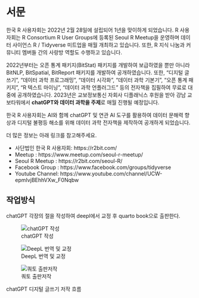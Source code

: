 # 서문 {.unnumbered}

한국 R 사용자회는 2022년 2월 28일에 설립되어 1년을 맞이하게 되었습니다. R 사용자회는 R Consortium R User Groups에 등록된 Seoul R Meetup을 운영하며 데이터 사이언스 R / Tidyverse 미트업을 매월 개최하고 있습니다. 또한, R 지식 나눔과 커뮤니티 멤버들 간의 사랑방 역할도 수행하고 있습니다.

2022년부터는 오픈 통계 패키지(BitStat) 패키지를 개발하여 보급하였을 뿐만 아니라 BitNLP, BitSpatial, BitReport 패키지를 개발하여 공개하였습니다. 또한, "디지털 글쓰기", "데이터 과학 프로그래밍", "데이터 시각화", "데이터 과학 기본기", "오픈 통계 패키지", "R 텍스트 마이닝", "데이터 과학 언플러그드" 등의 전자책을 집필하여 무료로 대중에 공개하였습니다.
2023년은 교보정보통신 자회사 디플래닉스 후원을 받아 강남 교보타워에서 **chatGPT와 데이터 과학을 주제**로 매월  진행될 예정입니다.

한국 R 사용자회는 AI와 함께 chatGPT 및 연관 AI 도구를 활용하여 데이터 문해력 향상과 디지털 불평등 해소를 위해 데이터 과학 전자책을 제작하여 공개하게 되었습니다.

더 많은 정보는 아래 링크를 참고해주세요.

- 사단법인 한국 R 사용자회: https://r2bit.com/
- Meetup : https://www.meetup.com/seoul-r-meetup/
- Seoul R Meetup : https://r2bit.com/seoul-R/
- Facebook Group : https://www.facebook.com/groups/tidyverse
- Youtube Channel: https://www.youtube.com/channel/UCW-epmIvjBEhhVXw_F0Nqbw

## 작업방식

chatGPT 각장의 절을 작성하여 deepl에서 교정 후 quarto book으로 출판한다.

:::{#fig-chatGPT layout-nrow=1}

![chatGPT 작성](images/publishing_chatGPT.png)

![DeepL 번역 및 교정](images/publishing_DeepL.png)

![쿼토 출판저작](images/publishing_quarto.png)

chatGPT 디지털 글쓰기 저작 흐름

:::




